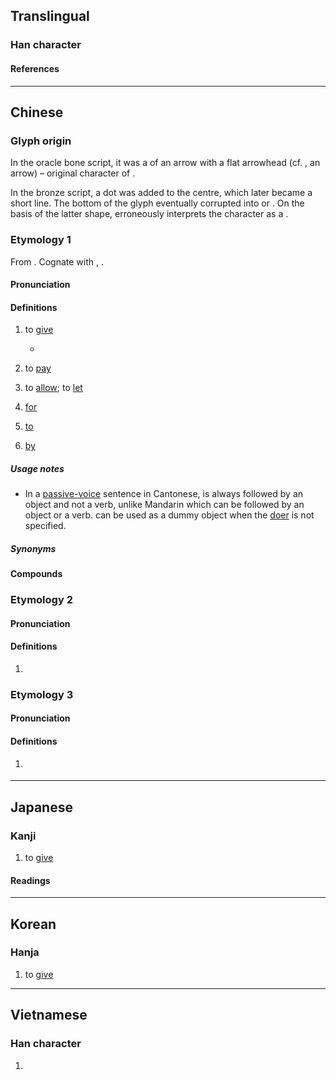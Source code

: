 {{also|畁|𢌿|𢍁|𢍉|異}}
{{character info}}
==Translingual==

===Han character===
{{Han char|rn=102|rad=田|as=03|sn=8|four=60221|canj=WML|ids=⿱田丌}}

====References====
{{Han ref|kx=0759.160|dkj=21748|dj=1169.170|hdz=42530.060|uh=7540}}

----

==Chinese==

===Glyph origin===
{{Han etym}}
In the oracle bone script, it was a {{liushu|p|nocap=1}} of an arrow with a flat arrowhead (cf. {{zh-l|*矢}}, an arrow) – original character of {{och-l|錍|arrow with a flat arrowhead}}.

In the bronze script, a dot was added to the centre, which later became a short line. The bottom of the glyph eventually corrupted into {{zh-l|*廾}} or {{zh-l|*丌}}. On the basis of the latter shape, ''{{w|Shuowen}}'' erroneously interprets the character as a {{Han compound|甶|丌|ls=psc|c1=p|c2=s|t2=pedestal|nocap=1}}.

===Etymology 1===
{{zh-forms|alt=畁,𢌿,𢍁,𢍉,𢮅,𢮧,俾-colloquial Cantonese,比-colloquial Cantonese,捭-colloquial Cantonese}}
From {{inh|zh|sit-pro|*s-bəj-n/k||to give}}. Cognate with {{cog|bo|སྦྱིན||to give, to bestow}}, {{cog|my|ပေး||to give}}.

====Pronunciation====
{{zh-pron
|m=bì
|m-s=
|c=bei2,bei3
|c_note=bei2 - vernacular; bei3 - literary
|c-t=ei2
|g=
|h=gd=bi4
|j=
|mb=
|md=bé
|mn=ml:pì
|mn-t=bi3/bi2
|w=2pi
|x=
|mc=y
|oc=y
|ma=y
|cat=v,c:prep
}}

====Definitions====
{{zh-hanzi}}

# {{lb|zh|literary|or|Cantonese}} to [[give]]
#* {{zh-x|王 崩，周 人 將 畀 ^虢 ^公 政。|The king (of Zhou) has died. The people of Zhou will '''give''' power to the Duke of Guo.|ref=Zuozhuan}}
#: {{zh-x|畀 三 張 紙 我。|'''Give''' me three sheets of paper.|C}}
# {{lb|zh|Cantonese}} to [[pay]]
#: {{zh-also|畀錢}}
#: {{zh-x|畀 入場 費|to '''pay''' the entrance fee|C}}
# {{lb|zh|Cantonese}} to [[allow]]; to [[let]]
#: {{zh-x|老師 唔 畀 我哋 上{soeng5} 緊 堂 嗰時 飲水。|The teacher doesn't '''let''' us drink water during class.|C}}
# {{lb|zh|Cantonese}} [[for]]
#: {{zh-x|原先 係 畀 你 食 嘅。|It was originally '''for''' you to eat.|C}}
# {{lb|zh|Cantonese}} [[to]]
#: {{zh-x|講 畀 你 知|to tell you|C}}
#: {{zh-x|送 份 禮物 畀 老師|to give the teacher a present|C}}
# {{lb|zh|Cantonese}} [[by]]
#: {{zh-x|我 畀 蚊 咬 呀。|I got bitten '''by''' a mosquito.|C}}
#: {{zh-x|我 隻 錶 畀 人 偷 咗。|My watch has been stolen ('''by''' someone).|C}}

=====Usage notes=====
* In a [[passive-voice]] sentence in Cantonese, {{lang|zh|畀}} is always followed by an object and not a verb, unlike Mandarin {{zh-l|被}} which can be followed by an object or a verb. {{zh-l|人|tr=*jan4}} can be used as a dummy object when the [[doer]] is not specified.

=====Synonyms=====
{{zh-dial|給}}
{{zh-dial|被}}
{{zh-dial|付}}

====Compounds====
{{zh-der|付畀|投畀豺虎|賦畀|畀錢|倚畀|委畀|投畀|畀付|畀矜|秉畀炎火|簡畀|蒸畀|顧畀|畀面|畀電話|畀人|畀個冬瓜你做膽|畀個官你做|交個波畀|寧畀人知，莫畀人見|畀天收|畀雷劈|畀心機|大蝦細畀屎餵|畀著/畀着|畀位|畀咭|畀鬼迷|畀鬼砸|死畀你睇|畀個天你做膽|畀都唔}}

===Etymology 2===
{{zh-forms}}

====Pronunciation====
{{zh-pron
|w=4peq
|cat=v,prep
}}

====Definitions====
{{zh-hanzi}}

# {{lb|zh|Wu}} {{zh-alt-form|撥|tr=-|to give; to allow; for; to; by}}

===Etymology 3===
{{zh-forms}}

====Pronunciation====
{{zh-pron
|h=pfs=pí
|cat=
}}
{{attn|zh|tone is actually 53}}

====Definitions====
{{zh-hanzi}}

# {{lb|zh|Taiwanese Hakka}} {{contraction of|zh|[[分]][[佢]]}}

----

==Japanese==

===Kanji===
{{ja-kanji|grade=|rs=田03}}

# to [[give]]

====Readings====
{{ja-readings
|on=ひ
|kun=あたえるもの
}}

----

==Korean==

===Hanja===
{{ko-hanja|비}}

# to [[give]]

----

==Vietnamese==

===Han character===
{{vi-readings|rs=田03|reading=tý}}

# {{rfdef|vi|sort=田03}}